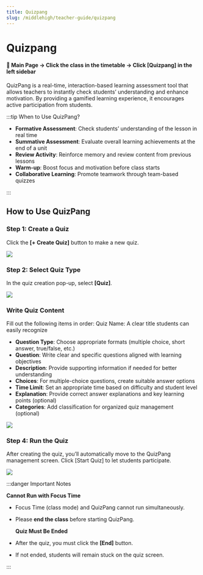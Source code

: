 ```yaml
---
title: Quizpang
slug: /middlehigh/teacher-guide/quizpang
---
```



# Quizpang

#### 📍 Main Page → Click the class in the timetable → Click [Quizpang] in the left sidebar

QuizPang is a real-time, interaction-based learning assessment tool that allows teachers to instantly check students’ understanding and enhance motivation.
By providing a gamified learning experience, it encourages active participation from students.

:::tip When to Use QuizPang?

- **Formative Assessment**: Check students’ understanding of the lesson in real time
- **Summative Assessment**: Evaluate overall learning achievements at the end of a unit
- **Review Activity**: Reinforce memory and review content from previous lessons
- **Warm-up**: Boost focus and motivation before class starts
- **Collaborative Learning**: Promote teamwork through team-based quizzes

:::

## How to Use QuizPang

### Step 1: Create a Quiz

Click the **[+ Create Quiz]** button to make a new quiz.

<Image src="/img/en/middlehigh/teacher/05-01.jpg" size="lg" />

### Step 2: Select Quiz Type

In the quiz creation pop-up, select **[Quiz]**.

<Image src="/img/en/middlehigh/teacher/05-02.jpg" size="lg" />

### Write Quiz Content

Fill out the following items in order:
Quiz Name: A clear title students can easily recognize

- **Question Type**: Choose appropriate formats (multiple choice, short answer, true/false, etc.)
- **Question**: Write clear and specific questions aligned with learning objectives
- **Description**: Provide supporting information if needed for better understanding
- **Choices**: For multiple-choice questions, create suitable answer options
- **Time Limit**: Set an appropriate time based on difficulty and student level
- **Explanation**: Provide correct answer explanations and key learning points (optional)
- **Categories**: Add classification for organized quiz management (optional)

<Image src="/img/en/middlehigh/teacher/05-03.jpg" size="lg" />

### Step 4: Run the Quiz

After creating the quiz, you’ll automatically move to the QuizPang management screen. Click [Start Quiz] to let students participate.

<Image src="/img/en/middlehigh/teacher/05-04.jpg" size="lg" />

:::danger Important Notes

**Cannot Run with Focus Time**

- Focus Time (class mode) and QuizPang cannot run simultaneously.
- Please **end the class** before starting QuizPang.

  **Quiz Must Be Ended**

- After the quiz, you must click the **[End]** button.
- If not ended, students will remain stuck on the quiz screen.

:::
